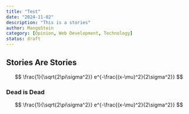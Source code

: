 ```yaml
---
title: "Test"
date: "2024-11-02"
description: "This is a stories"
author: MangoStein
category: [Opinion, Web Development, Technology]
status: draft
---
```


## Stories Are Stories

$$
\frac{1}{\sqrt{2\pi\sigma^2}} e^{-\frac{(x-\mu)^2}{2\sigma^2}}
$$

### Dead is Dead

$$
\frac{1}{\sqrt{2\pi\sigma^2}} e^{-\frac{(x-\mu)^2}{2\sigma^2}}
$$

